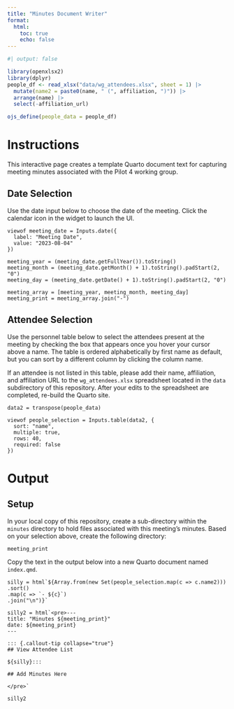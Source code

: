 ```yaml
---
title: "Minutes Document Writer"
format:
  html:
    toc: true
    echo: false
---
```


```r
#| output: false

library(openxlsx2)
library(dplyr)
people_df <- read_xlsx("data/wg_attendees.xlsx", sheet = 1) |>
  mutate(name2 = paste0(name, " (", affiliation, ")")) |>
  arrange(name) |>
  select(-affiliation_url)

ojs_define(people_data = people_df)
```

# Instructions

This interactive page creates a template Quarto document text for capturing meeting minutes associated with the Pilot 4 working group.

## Date Selection

Use the date input below to choose the date of the meeting. Click the calendar icon in the widget to launch the UI.

```ojs
viewof meeting_date = Inputs.date({
  label: "Meeting Date",
  value: "2023-08-04"
})
```

```ojs

meeting_year = (meeting_date.getFullYear()).toString()
meeting_month = (meeting_date.getMonth() + 1).toString().padStart(2, "0")
meeting_day = (meeting_date.getDate() + 1).toString().padStart(2, "0")

meeting_array = [meeting_year, meeting_month, meeting_day]
meeting_print = meeting_array.join("-")
```



## Attendee Selection

Use the personnel table below to select the attendees present at the meeting by checking the box that appears once you hover your cursor above a name. The table is ordered alphabetically by first name as default, but you can sort by a different column by clicking the column name. 

::: {.callout-warning}
If an attendee is not listed in this table, please add their name, affiliation, and affiliation URL to the `wg_attendees.xlsx` spreadsheet located in the `data` subdirectory of this repository. After your edits to the spreadsheet are completed, re-build the Quarto site.
:::

```ojs
data2 = transpose(people_data)
```


```ojs
viewof people_selection = Inputs.table(data2, {
  sort: "name",
  multiple: true,
  rows: 40,
  required: false
})
```

# Output

## Setup

In your local copy of this repository, create a sub-directory within the `minutes` directory to hold files associated with this meeting's minutes. Based on your selection above, create the following directory:

```ojs
meeting_print
```

Copy the text in the output below into a new Quarto document named `index.qmd`.

```ojs
silly = html`${Array.from(new Set(people_selection.map(c => c.name2)))
.sort()
.map(c => `- ${c}`)
.join("\n")}`

silly2 = html`<pre>---
title: "Minutes ${meeting_print}"
date: ${meeting_print}
---

::: {.callout-tip collapse="true"}
## View Attendee List

${silly}:::

## Add Minutes Here

</pre>`
```

```ojs
silly2
```